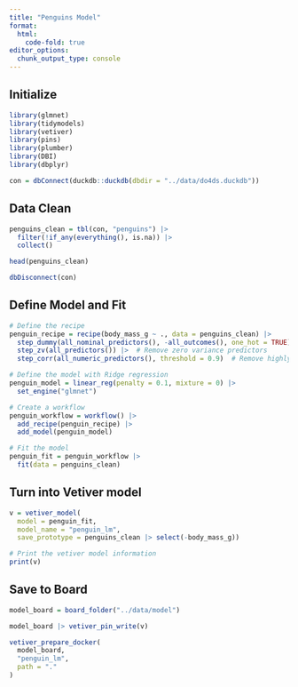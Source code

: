```yaml
---
title: "Penguins Model"
format:
  html:
    code-fold: true
editor_options: 
  chunk_output_type: console
---
```


## Initialize
```r
library(glmnet)
library(tidymodels)
library(vetiver)
library(pins)
library(plumber)
library(DBI)
library(dbplyr)

con = dbConnect(duckdb::duckdb(dbdir = "../data/do4ds.duckdb"))
```

## Data Clean
```r
penguins_clean = tbl(con, "penguins") |> 
  filter(!if_any(everything(), is.na)) |> 
  collect()

head(penguins_clean)

dbDisconnect(con)
```

## Define Model and Fit
```r
# Define the recipe
penguin_recipe = recipe(body_mass_g ~ ., data = penguins_clean) |> 
  step_dummy(all_nominal_predictors(), -all_outcomes(), one_hot = TRUE) |> 
  step_zv(all_predictors()) |>  # Remove zero variance predictors
  step_corr(all_numeric_predictors(), threshold = 0.9)  # Remove highly correlated predictors

# Define the model with Ridge regression
penguin_model = linear_reg(penalty = 0.1, mixture = 0) |> 
  set_engine("glmnet")

# Create a workflow
penguin_workflow = workflow() |> 
  add_recipe(penguin_recipe) |> 
  add_model(penguin_model)

# Fit the model
penguin_fit = penguin_workflow |> 
  fit(data = penguins_clean)
```

## Turn into Vetiver model
```r
v = vetiver_model(
  model = penguin_fit, 
  model_name = "penguin_lm",
  save_prototype = penguins_clean |> select(-body_mass_g))

# Print the vetiver model information
print(v)
```

## Save to Board
```r
model_board = board_folder("../data/model")

model_board |> vetiver_pin_write(v)
```

```r
vetiver_prepare_docker(
  model_board,
  "penguin_lm",
  path = "."
)
```